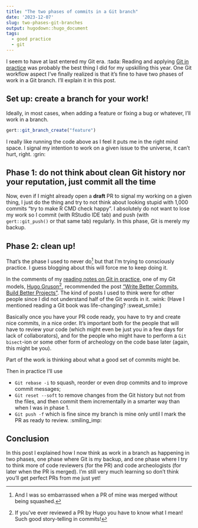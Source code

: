 ```yaml
---
title: "The two phases of commits in a Git branch"
date: '2023-12-07'
slug: two-phases-git-branches
output: hugodown::hugo_document
tags:
  - good practice
  - git
---
```


I seem to have at last entered my Git era. :tada:
Reading and applying [Git in practice](/2023/11/01/reading-notes-git-in-practice/) was probably the best thing I did for my upskilling this year.
One Git workflow aspect I've finally realized is that it's fine to have two phases of work in a Git branch.
I'll explain it in this post.

## Set up: create a branch for your work!

Ideally, in most cases, when adding a feature or fixing a bug or whatever, I'll work in a branch.

```r
gert::git_branch_create("feature")
```

I really like running the code above as I feel it puts me in the right mind space.
I signal my intention to work on a given issue to the universe, it can't hurt, right. :grin:

## Phase 1: do not think about clean Git history nor your reputation, just commit all the time

Now, even if I might already open a **draft** PR to signal my working on a given thing, I just do the thing and try to not think about looking stupid with 1,000 commits "try to make R CMD check happy".
I absolutely do not want to lose my work so I commit (with RStudio IDE tab) and push (with `gert::git_push()` or that same tab) regularly.
In this phase, Git is merely my backup.

## Phase 2: clean up!

That's the phase I used to never do[^squash] but that I'm trying to consciously practice.
I guess blogging about this will force me to keep doing it.

In the comments of my [reading notes on Git in practice](/2023/11/01/reading-notes-git-in-practice/), one of my Git models, [Hugo Gruson](https://github.com/Bisaloo)[^pr], recommended the post ["Write Better Commits, Build Better Projects"](https://github.blog/2022-06-30-write-better-commits-build-better-projects/).
The kind of posts I used to think were for other people since I did not understand half of the Git words in it. :wink: (Have I mentioned reading a Git book was life-changing? :sweat_smile:)

[^squash]: And I was so embarrassed when a PR of mine was merged without being squashed.

Basically once you have your PR code ready, you have to try and create nice commits, in a nice order.
It's important both for the people that will have to review your code (which might even be just you in a few days for lack of collaborators), and for the people who might have to perform a `Git bisect`-ion or some other form of archeology on the code base later (again, this might be you).

Part of the work is thinking about what a good set of commits might be.

Then in practice I'll use

- `Git rebase -i` to squash, reorder or even drop commits and to improve commit messages;
- `Git reset --soft` to remove changes from the Git history but not from the files, and then commit them incrementally in a smarter way than when I was in phase 1.
- `Git push -f` which is fine since my branch is mine only until I mark the PR as ready to review. :smiling_imp:

## Conclusion

In this post I explained how I now think as work in a branch as happening in two phases, one phase where Git is my backup, and one phase where I try to think more of code reviewers (for the PR) and code archeologists (for later when the PR is merged).
I'm still very much learning so don't think you'll get perfect PRs from me just yet!

[^pr]: If you've ever reviewed a PR by Hugo you have to know what I mean! Such good story-telling in commits!